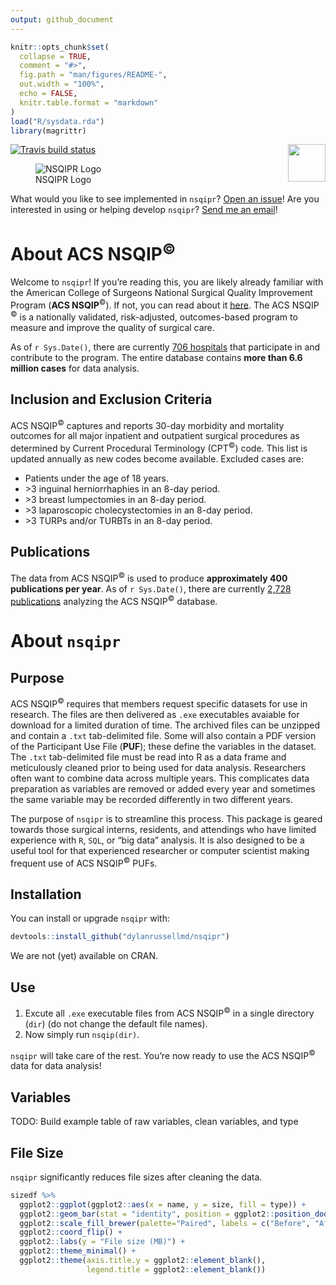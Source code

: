 ```yaml
---
output: github_document
---
```


<!-- README.md is generated from README.Rmd. Please edit that file -->

```r
knitr::opts_chunk$set(
  collapse = TRUE,
  comment = "#>",
  fig.path = "man/figures/README-",
  out.width = "100%",
  echo = FALSE,
  knitr.table.format = "markdown"
)
load("R/sysdata.rda")
library(magrittr)
```

<!-- badges: start -->
[![Travis build status](https://travis-ci.com/dylanrussellmd/nsqipr.svg?branch=master)](https://travis-ci.com/dylanrussellmd/nsqipr)
<img src='man/figures/nsqipr_hex.png' align="right" height="60" />
<!-- badges: end -->

![NSQIPR Logo](man/figures/nsqipr_banner_alpha.png)

What would you like to see implemented in `nsqipr`? [Open an issue](https://github.com/doctortickle/nsqipr/issues)!  Are you interested in using or helping develop `nsqipr`? [Send me an email](dyl.russell@gmail.com)!

# About ACS NSQIP<sup>&copy;</sup>

Welcome to `nsqipr`! If you're reading this, you are likely already familiar with the American College of Surgeons National Surgical Quality Improvement Program (**ACS NSQIP**<sup>&copy;</sup>). If not, you can read about it [here](https://www.facs.org/quality-programs/acs-nsqip). The ACS NSQIP <sup>&copy;</sup> is a nationally validated, risk-adjusted, outcomes-based program to measure and improve the quality of surgical care. 

As of `r Sys.Date()`, there are currently [706 hospitals](https://www.facs.org/search/nsqip-participants?allresults=) that participate in and contribute to the program. The entire database contains **more than 6.6 million cases** for data analysis. 

## Inclusion and Exclusion Criteria

ACS NSQIP<sup>&copy;</sup> captures and reports 30-day morbidity and mortality outcomes for all major inpatient and outpatient surgical procedures as determined by Current Procedural Terminology (CPT<sup>&copy;</sup>) code. This list is updated annually as new codes become available. Excluded cases are:
  
  * Patients under the age of 18 years.
  * \>3 inguinal herniorrhaphies in an 8-day period.
  * \>3 breast lumpectomies in an 8-day period.
  * \>3 laparoscopic cholecystectomies in an 8-day period.
  * \>3 TURPs and/or TURBTs in an 8-day period.

## Publications

The data from ACS NSQIP<sup>&copy;</sup> is used to produce **approximately 400 publications per year**. As of `r Sys.Date()`, there are currently [2,728 publications](https://pubmed.ncbi.nlm.nih.gov/?term=nsqip) analyzing the ACS NSQIP<sup>&copy;</sup> database.

# About `nsqipr`

## Purpose

ACS NSQIP<sup>&copy;</sup> requires that members request specific datasets for use in research. The files are then delivered as `.exe` executables avaiable for download for a limited duration of time. The archived files can be unzipped and contain a `.txt` tab-delimited file. Some will also contain a PDF version of the Participant Use File (**PUF**); these define the variables in the dataset. The `.txt` tab-delimited file must be read into R as a data frame and meticulously cleaned prior to being used for data analysis. Researchers often want to combine data across multiple years. This complicates data preparation as variables are removed or added every year and sometimes the same variable may be recorded differently in two different years.

The purpose of `nsqipr` is to streamline this process. This package is geared towards those surgical interns, residents, and attendings who have limited experience with `R`, `SQL`, or "big data" analysis. It is also designed to be a useful tool for that experienced researcher or computer scientist making frequent use of ACS NSQIP<sup>&copy;</sup> PUFs.

## Installation

You can install or upgrade `nsqipr` with:

```r
devtools::install_github("dylanrussellmd/nsqipr")
```

We are not (yet) available on CRAN.

## Use

  1. Excute all `.exe` executable files from ACS NSQIP<sup>&copy;</sup> in a single directory (`dir`) (do not change the default file names). 
  2. Now simply run `nsqip(dir)`.
  
`nsqipr` will take care of the rest. You're now ready to use the ACS NSQIP<sup>&copy;</sup> data for data analysis!

## Variables

TODO: Build example table of raw variables, clean variables, and type

## File Size

`nsqipr` significantly reduces file sizes after cleaning the data.

```r
sizedf %>%
  ggplot2::ggplot(ggplot2::aes(x = name, y = size, fill = type)) +
  ggplot2::geom_bar(stat = "identity", position = ggplot2::position_dodge()) +
  ggplot2::scale_fill_brewer(palette="Paired", labels = c("Before", "After")) +
  ggplot2::coord_flip() +
  ggplot2::labs(y = "File size (MB)") +
  ggplot2::theme_minimal() +
  ggplot2::theme(axis.title.y = ggplot2::element_blank(),
                 legend.title = ggplot2::element_blank())
```
